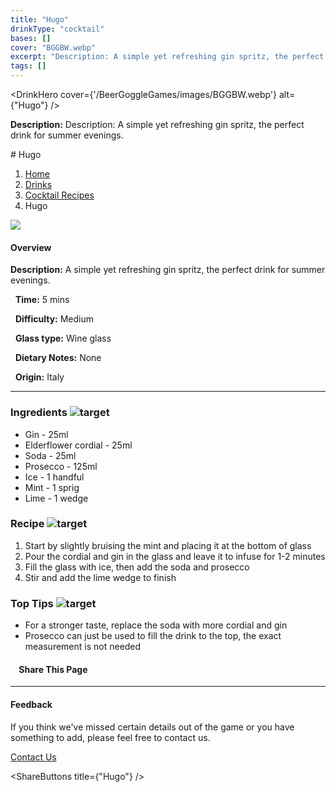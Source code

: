 ```yaml
---
title: "Hugo"
drinkType: "cocktail"
bases: []
cover: "BGGBW.webp"
excerpt: "Description: A simple yet refreshing gin spritz, the perfect drink for summer evenings."
tags: []
---
```



<DrinkHero
  cover={'/BeerGoggleGames/images/BGGBW.webp'}
  alt={"Hugo"}
/>

<DrinkSection title="Overview" icon="/BeerGoggleGames/images/info.webp">
<p><strong>Description:</strong> Description: A simple yet refreshing gin spritz, the perfect drink for summer evenings.</p>
</DrinkSection>

<DrinkSection title="Ingredients" icon="/BeerGoggleGames/images/liquor.webp">
<!-- Add ingredients -->
</DrinkSection>

<DrinkSection title="Method" icon="/BeerGoggleGames/images/question.webp">
# Hugo

1.  [Home](/)
2.  [Drinks](drinks)
3.  [Cocktail Recipes](drinks/cocktailrecipes)
4.  Hugo

![](/images/hugo.webp)

#### Overview

**Description:** A simple yet refreshing gin spritz, the perfect drink for summer evenings.

  **Time:** 5 mins

  **Difficulty:** Medium

  **Glass type:** Wine glass

  **Dietary Notes:** None

  **Origin:** Italy

* * *

### Ingredients ![target](/images/liquor.webp)

-   Gin - 25ml
-   Elderflower cordial - 25ml
-   Soda - 25ml
-   Prosecco - 125ml
-   Ice - 1 handful
-   Mint - 1 sprig
-   Lime - 1 wedge

### Recipe ![target](/images/rules.webp)

1.  Start by slightly bruising the mint and placing it at the bottom of glass
2.  Pour the cordial and gin in the glass and leave it to infuse for 1-2 minutes
3.  Fill the glass with ice, then add the soda and prosecco
4.  Stir and add the lime wedge to finish

### Top Tips ![target](/images/lightbulb.webp)

-   For a stronger taste, replace the soda with more cordial and gin
-   Prosecco can just be used to fill the drink to the top, the exact measurement is not needed

####     Share This Page

[](https://www.facebook.com/sharer/sharer.php?u=beergogglegames.co.uk/Drinks/CocktailRecipes/hugo)[](https://www.instagram.com/direct/new/)[](https://twitter.com/intent/tweet?url=beergogglegames.co.uk/Drinks/CocktailRecipes/hugo)

* * *

#### Feedback

If you think we've missed certain details out of the game or you have something to add, please feel free to contact us.

  
  
  
[Contact Us](contact)
</DrinkSection>



<ShareButtons title={"Hugo"} />
<FeedbackCard></FeedbackCard>
